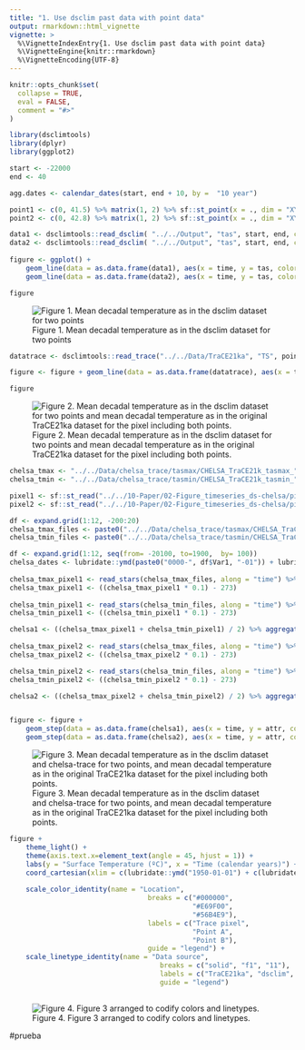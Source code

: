 ```yaml
---
title: "1. Use dsclim past data with point data"
output: rmarkdown::html_vignette
vignette: >
  %\VignetteIndexEntry{1. Use dsclim past data with point data}
  %\VignetteEngine{knitr::rmarkdown}
  %\VignetteEncoding{UTF-8}
---
```


```r
knitr::opts_chunk$set(
  collapse = TRUE,
  eval = FALSE,
  comment = "#>"
)
```



```r
library(dsclimtools)
library(dplyr)
library(ggplot2)

start <- -22000
end <- 40

agg.dates <- calendar_dates(start, end + 10, by =  "10 year")

point1 <- c(0, 41.5) %>% matrix(1, 2) %>% sf::st_point(x = ., dim = "XYZ")
point2 <- c(0, 42.8) %>% matrix(1, 2) %>% sf::st_point(x = ., dim = "XYZ")

data1 <- dsclimtools::read_dsclim( "../../Output", "tas", start, end, calendar_dates = TRUE, sf = point1, proxy = FALSE) %>% aggregate(by = agg.dates, FUN = mean, na.rm = TRUE)
data2 <- dsclimtools::read_dsclim( "../../Output", "tas", start, end, calendar_dates = TRUE, sf = point2, proxy = FALSE) %>% aggregate(by = agg.dates, FUN = mean, na.rm = TRUE)
 
figure <- ggplot() +
    geom_line(data = as.data.frame(data1), aes(x = time, y = tas, color = "#56B4E9", linetype = "f1")) +
    geom_line(data = as.data.frame(data2), aes(x = time, y = tas, color = "#E69F00", linetype = "f1"))

figure
```

![Figure 1. Mean decadal temperature as in the dsclim dataset for two points](figures/a1/a1_fig1_dsclim_data.png)


```r
datatrace <- dsclimtools::read_trace("../../Data/TraCE21ka", "TS", point1) %>% aggregate(by = agg.dates, FUN = mean, na.rm = TRUE)

figure <- figure + geom_line(data = as.data.frame(datatrace), aes(x = time, y = TS, color = "#000000", linetype = "solid"))

figure
```

![Figure 2. Mean decadal temperature as in the dsclim dataset for two points and mean decadal temperature as in the original TraCE21ka dataset for the pixel including both points.](figures/a1/a1_fig1_plus_trace_data.png)

```r
chelsa_tmax <- "../../Data/chelsa_trace/tasmax/CHELSA_TraCE21k_tasmax_"
chelsa_tmin <- "../../Data/chelsa_trace/tasmin/CHELSA_TraCE21k_tasmin_"

pixel1 <- sf::st_read("../../10-Paper/02-Figure_timeseries_ds-chelsa/pixel1.gpkg")
pixel2 <- sf::st_read("../../10-Paper/02-Figure_timeseries_ds-chelsa/pixel2.gpkg")

df <- expand.grid(1:12, -200:20)
chelsa_tmax_files <- paste0("../../Data/chelsa_trace/tasmax/CHELSA_TraCE21k_tasmax_", df$Var1, "_", df$Var2, "_V1.0.tif")
chelsa_tmin_files <- paste0("../../Data/chelsa_trace/tasmin/CHELSA_TraCE21k_tasmin_", df$Var1, "_", df$Var2, "_V1.0.tif")

df <- expand.grid(1:12, seq(from= -20100, to=1900,  by= 100))
chelsa_dates <- lubridate::ymd(paste0("0000-", df$Var1, "-01")) + lubridate::years(df$Var2)
      
chelsa_tmax_pixel1 <- read_stars(chelsa_tmax_files, along = "time") %>% st_set_dimensions(which = "time", values = chelsa_dates) %>% aggregate(by = pixel1, FUN = mean)
chelsa_tmax_pixel1 <- ((chelsa_tmax_pixel1 * 0.1) - 273) 
  
chelsa_tmin_pixel1 <- read_stars(chelsa_tmin_files, along = "time") %>% st_set_dimensions(which = "time", values = chelsa_dates) %>% aggregate(by = pixel1, FUN = mean)
chelsa_tmin_pixel1 <- ((chelsa_tmin_pixel1 * 0.1) - 273)

chelsa1 <- ((chelsa_tmax_pixel1 + chelsa_tmin_pixel1) / 2) %>% aggregate(dsclimtools::calendar_dates(-22050, 40, by = "100 years"), FUN=mean, na.rm=TRUE)
  
chelsa_tmax_pixel2 <- read_stars(chelsa_tmax_files, along = "time") %>% st_set_dimensions(which = "time", values = chelsa_dates) %>% aggregate(by = pixel2, FUN = mean)
chelsa_tmax_pixel2 <- ((chelsa_tmax_pixel2 * 0.1) - 273) 

chelsa_tmin_pixel2 <- read_stars(chelsa_tmin_files, along = "time") %>% st_set_dimensions(which = "time", values = chelsa_dates) %>% aggregate(by = pixel2, FUN = mean)
chelsa_tmin_pixel2 <- ((chelsa_tmin_pixel2 * 0.1) - 273)

chelsa2 <- ((chelsa_tmax_pixel2 + chelsa_tmin_pixel2) / 2) %>% aggregate(dsclimtools::calendar_dates(-22050, 40, by = "100 years"), FUN=mean, na.rm=TRUE)


figure <- figure + 
    geom_step(data = as.data.frame(chelsa1), aes(x = time, y = attr, color = "#56B4E9", linetype = "11")) +
    geom_step(data = as.data.frame(chelsa2), aes(x = time, y = attr, color = "#E69F00", linetype = "11"))

```

![Figure 3. Mean decadal temperature as in the dsclim dataset and chelsa-trace for two points, and mean decadal temperature as in the original TraCE21ka dataset for the pixel including both points.](figures/a1/a1_fig1_plus_chelsatrace_data.png)

```r
figure + 
    theme_light() +
    theme(axis.text.x=element_text(angle = 45, hjust = 1)) +
    labs(y = "Surface Temperature (ºC)", x = "Time (calendar years)") +
    coord_cartesian(xlim = c(lubridate::ymd("1950-01-01") + c(lubridate::years(-21150), lubridate::years(240)))) +
    
    scale_color_identity(name = "Location",
                                  breaks = c("#000000",
                                             "#E69F00",
                                             "#56B4E9"),
                                  labels = c("Trace pixel",
                                             "Point A",
                                             "Point B"),
                                  guide = "legend") +
    scale_linetype_identity(name = "Data source",
                                     breaks = c("solid", "f1", "11"),
                                     labels = c("TraCE21ka", "dsclim", "Chelsa-TraCE"),
                                     guide = "legend")
  
```
![Figure 4. Figure 3 arranged to codify colors and linetypes.](figures/a1/a1_fig1_arranged.png)

#prueba
